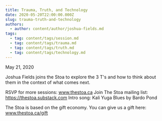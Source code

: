 ```yaml
---
title: Trauma, Truth, and Technology
date: 2020-05-20T22:00:00.000Z
slug: trauma-truth-and-technology
authors:
  - author: content/author/joshua-fields.md
tags:
  - tag: content/tags/session.md
  - tag: content/tags/trauma.md
  - tag: content/tags/truth.md
  - tag: content/tags/technology.md
---
```


May 21, 2020

Joshua Fields joins the Stoa to explore the 3 T's and how to think about them in the context of what comes next.

RSVP for more sessions: www.thestoa.ca
Join The Stoa mailing list: https://thestoa.substack.com
Intro song: Kali Yuga Blues by Bardo Pond

The Stoa is based on the gift economy. You can give us a gift here: www.thestoa.ca/gift
